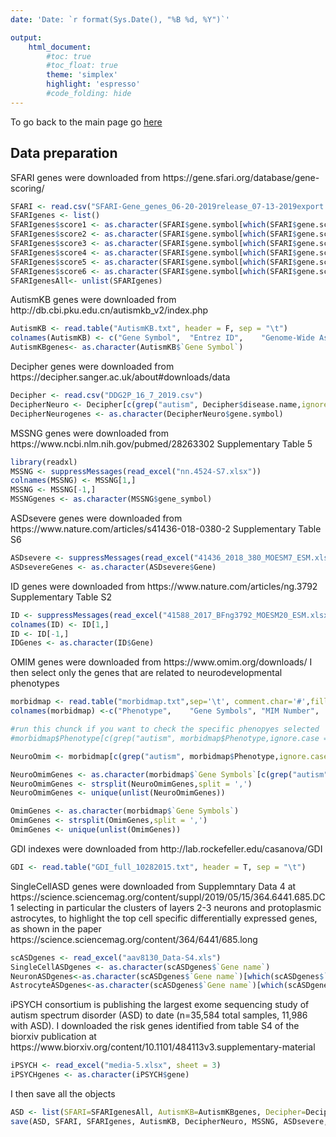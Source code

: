 ```yaml
---
date: 'Date: `r format(Sys.Date(), "%B %d, %Y")`'

output:
    html_document:
        #toc: true
        #toc_float: true
        theme: 'simplex'
        highlight: 'espresso'
        #code_folding: hide
---
```



To go back to the main page go [here](../../NDD.html)


## Data preparation
SFARI genes were downloaded from https://gene.sfari.org/database/gene-scoring/

```r
SFARI <- read.csv("SFARI-Gene_genes_06-20-2019release_07-13-2019export.csv")
SFARIgenes <- list()
SFARIgenes$score1 <- as.character(SFARI$gene.symbol[which(SFARI$gene.score==1)])
SFARIgenes$score2 <- as.character(SFARI$gene.symbol[which(SFARI$gene.score==2)])
SFARIgenes$score3 <- as.character(SFARI$gene.symbol[which(SFARI$gene.score==3)])
SFARIgenes$score4 <- as.character(SFARI$gene.symbol[which(SFARI$gene.score==4)])
SFARIgenes$score5 <- as.character(SFARI$gene.symbol[which(SFARI$gene.score==5)])
SFARIgenes$score6 <- as.character(SFARI$gene.symbol[which(SFARI$gene.score==6)])
SFARIgenesAll<- unlist(SFARIgenes)
```

AutismKB genes were downloaded from http://db.cbi.pku.edu.cn/autismkb_v2/index.php
```r
AutismKB <- read.table("AutismKB.txt", header = F, sep = "\t")
colnames(AutismKB) <- c("Gene Symbol",	"Entrez ID",	"Genome-Wide Association Studies",	"CNV/SV Studies",	"Linkage Analyses",	"Low-Scale Genetic Association Studies",	"Expression Profilings",	"NGS de novo Mutation Studies",	"NGS Mosaic Mutation Studies",	"NGS Other Studies",	"Low-Scale Gene Studies",	"total score")
AutismKBgenes<- as.character(AutismKB$`Gene Symbol`)
```

Decipher genes were downloaded from https://decipher.sanger.ac.uk/about#downloads/data
```r
Decipher <- read.csv("DDG2P_16_7_2019.csv")
DecipherNeuro <- Decipher[c(grep("autism", Decipher$disease.name,ignore.case = T),grep("intellectual", Decipher$disease.name,ignore.case = T),grep("neurodevelopm", Decipher$disease.name, ignore.case = T)),]
DecipherNeurogenes <- as.character(DecipherNeuro$gene.symbol)
```

MSSNG genes were downloaded from https://www.ncbi.nlm.nih.gov/pubmed/28263302 Supplementary Table 5
```r
library(readxl)
MSSNG <- suppressMessages(read_excel("nn.4524-S7.xlsx"))
colnames(MSSNG) <- MSSNG[1,]
MSSNG <- MSSNG[-1,] 
MSSNGgenes <- as.character(MSSNG$gene_symbol)
```

ASDsevere genes were downloaded from https://www.nature.com/articles/s41436-018-0380-2 Supplementary Table S6
```r
ASDsevere <- suppressMessages(read_excel("41436_2018_380_MOESM7_ESM.xlsx"))
ASDsevereGenes <- as.character(ASDsevere$Gene)
```

ID genes were downloaded from https://www.nature.com/articles/ng.3792 Supplementary Table S2
```r
ID <- suppressMessages(read_excel("41588_2017_BFng3792_MOESM20_ESM.xlsx"))
colnames(ID) <- ID[1,]
ID <- ID[-1,] 
IDGenes <- as.character(ID$Gene)
```

OMIM genes were downloaded from https://www.omim.org/downloads/
I then select only the genes that are related to neurodevelopmental phenotypes
```r
morbidmap <- read.table("morbidmap.txt",sep='\t', comment.char='#',fill = T, header = F,quote = "" )
colnames(morbidmap) <-c("Phenotype",	"Gene Symbols",	"MIM Number",	"Cyto Location")

#run this chunck if you want to check the specific phenopyes selected
#morbidmap$Phenotype[c(grep("autism", morbidmap$Phenotype,ignore.case = T),grep("intellectual", morbidmap$Phenotype,ignore.case = T),grep("neurodevelopm", morbidmap$Phenotype,ignore.case = T))]

NeuroOmim <- morbidmap[c(grep("autism", morbidmap$Phenotype,ignore.case = T),grep("intellectual", morbidmap$Phenotype,ignore.case = T),grep("neurodevelopm", morbidmap$Phenotype,ignore.case = T)),]

NeuroOmimGenes <- as.character(morbidmap$`Gene Symbols`[c(grep("autism", morbidmap$Phenotype,ignore.case = T),grep("intellectual", morbidmap$Phenotype,ignore.case = T),grep("neurodevelopm", morbidmap$Phenotype,ignore.case = T))])
NeuroOmimGenes <- strsplit(NeuroOmimGenes,split = ',')
NeuroOmimGenes <- unique(unlist(NeuroOmimGenes))

OmimGenes <- as.character(morbidmap$`Gene Symbols`)
OmimGenes <- strsplit(OmimGenes,split = ',')
OmimGenes <- unique(unlist(OmimGenes))
```

GDI indexes were downloaded from http://lab.rockefeller.edu/casanova/GDI
```r
GDI <- read.table("GDI_full_10282015.txt", header = T, sep = "\t")
```

SingleCellASD genes were downloaded from Supplemntary Data 4 at https://science.sciencemag.org/content/suppl/2019/05/15/364.6441.685.DC1  selecting in particular the clusters of layers 2-3 neurons and protoplasmic astrocytes, to highlight the top cell specific differentially expressed genes, as shown in the paper https://science.sciencemag.org/content/364/6441/685.long

```r
scASDgenes <- read_excel("aav8130_Data-S4.xls")
SingleCellASDgenes <- as.character(scASDgenes$`Gene name`)
NeuronASDgenes<-as.character(scASDgenes$`Gene name`)[which(scASDgenes$`Cell type`=="L2/3")]
AstrocyteASDgenes<-as.character(scASDgenes$`Gene name`)[which(scASDgenes$`Cell type`=="AST-PP")]
```

iPSYCH consortium is publishing the largest exome sequencing study of autism spectrum disorder (ASD) to date (n=35,584 total samples, 11,986 with ASD). I downloaded the risk genes identified from table S4 of the biorxiv publication at
https://www.biorxiv.org/content/10.1101/484113v3.supplementary-material

```r
iPSYCH <- read_excel("media-5.xlsx", sheet = 3)
iPSYCHgenes <- as.character(iPSYCH$gene)
```

I then save all the objects
```r
ASD <- list(SFARI=SFARIgenesAll, AutismKB=AutismKBgenes, Decipher=DecipherNeurogenes, MSSNG=MSSNGgenes, iPSYCH=iPSYCHgenes , NeuroOMIM= NeuroOmimGenes, ASDsevere=ASDsevereGenes, ID=IDGenes, SingleCellASD=SingleCellASDgenes, NeuronASD=NeuronASDgenes, AstrocyteASD=AstrocyteASDgenes)
save(ASD, SFARI, SFARIgenes, AutismKB, DecipherNeuro, MSSNG, ASDsevere, ID, NeuroOmim, iPSYCH, GDI, file = "../../Data/ASD.RData")
```

